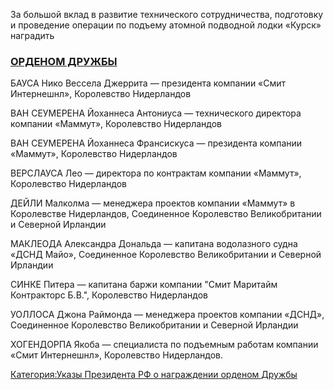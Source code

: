 {{Указ Президента РФ
| НОМЕР          = 1257
| ДАТА           = 24.10.2002
| НАЗВАНИЕ       = О награждении [[:w:ru:Орден Дружбы (Россия)|орденом Дружбы]]
| ДАТАПУБЛИКАЦИИ = 
| ИСТОЧНИК       = http://www.kremlin.ru/acts/bank/18770
| ДРУГОЕ         = 
| УТРАТИЛ СИЛУ   = 
| ПРЕДЫДУЩИЙ     = 
| СЛЕДУЮЩИЙ      = 
| КАЧЕСТВО       = 
}}<div class="text">

За большой вклад в развитие технического сотрудничества, подготовку и проведение операции по подъему атомной подводной лодки «Курск» наградить

=== [[:w:ru:Орден Дружбы (Россия)|ОРДЕНОМ ДРУЖБЫ]] ===
БАУСА Нико Вессела Джеррита — президента компании «Смит Интернешнл», Королевство Нидерландов

ВАН СЕУМЕРЕНА Йоханнеса Антониуса — технического директора компании «Маммут», Королевство Нидерландов

ВАН СЕУМЕРЕНА Йоханнеса Франсискуса — президента компании «Маммут», Королевство Нидерландов

ВЕРСЛАУСА Лео — директора по контрактам компании «Маммут», Королевство Нидерландов

ДЕЙЛИ Малколма — менеджера проектов компании «Маммут» в Королевстве Нидерландов, Соединенное Королевство Великобритании и Северной Ирландии

МАКЛЕОДА Александра Дональда — капитана водолазного судна «ДСНД Майо», Соединенное Королевство Великобритании и Северной Ирландии

СИНКЕ Питера — капитана баржи компании "Смит Маритайм Контракторс Б.В.", Королевство Нидерландов

УОЛЛОСА Джона Раймонда — менеджера проектов компании «ДСНД», Соединенное Королевство Великобритании и Северной Ирландии

ХОГЕНДОРПА Якоба — специалиста по подъемным работам компании «Смит Интернешнл», Королевство Нидерландов.

{{Подпись|Президент Российской Федерации|В.Путин}}

{{left|Москва, Кремль}}
{{left|24 октября 2002 года}}
{{left|№ 1257}}

</div>

[[Категория:Указы Президента РФ о награждении орденом Дружбы]]
